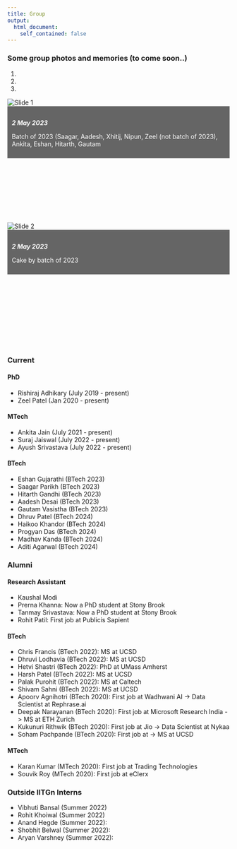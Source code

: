 ```yaml
---
title: Group
output:
  html_document:
    self_contained: false
---
```

### Some group photos and memories (to come soon..)

```{=html}
<link href="https://cdn.jsdelivr.net/npm/bootstrap@5.0.2/dist/css/bootstrap.min.css" rel="stylesheet">
<script src="https://cdn.jsdelivr.net/npm/bootstrap@5.0.2/dist/js/bootstrap.bundle.min.js"></script>
<style>
/* Custom style to prevent carousel from being distorted 
   if for some reason image doesn't load */
.carousel-item{
    min-height: 280px;
    max-height: 350px;
}
.carousel-caption {
    background-color: rgba(0, 0, 0, 0.6); /* Transparent black background */
    padding: 10px; /* Add padding for better visibility */
    color: white; /* Text color */
}

.carousel-caption h5 {
    margin-bottom: 5px; /* Adjust spacing between heading and paragraph */
}
</style>
</head>
<body>
<div class="container-lg my-3">
    <div id="myCarousel" class="carousel slide" data-bs-ride="carousel">
        <!-- Carousel indicators -->
        <ol class="carousel-indicators">
            <li data-bs-target="#myCarousel" data-bs-slide-to="0" class="active"></li>
            <li data-bs-target="#myCarousel" data-bs-slide-to="1"></li>
            <li data-bs-target="#myCarousel" data-bs-slide-to="2"></li>
        </ol>
        
        <!-- Wrapper for carousel items -->
        <div class="carousel-inner">
            <div class="carousel-item active">
                <img src="images/group/2023-group.jpg" class="d-block w-100" alt="Slide 1">
                <div class="carousel-caption d-none d-md-block">
                    <h5>2 May 2023</h5>
                    <p>Batch of 2023 (Saagar, Aadesh, Xhitij, Nipun, Zeel (not batch of 2023), Ankita, Eshan, Hitarth, Gautam</p>
                </div>
            </div>
            <div class="carousel-item">
                <img src="images/group/2023-cake.jpg" class="d-block w-100" alt="Slide 2">
                <div class="carousel-caption d-none d-md-block">
                    <h5>2 May 2023</h5>
                    <p>Cake by batch of 2023</p>
                </div>
            </div>
          
        </div>

        <!-- Carousel controls -->
        <a class="carousel-control-prev" href="#myCarousel" data-bs-slide="prev">
            <span class="carousel-control-prev-icon"></span>
        </a>
        <a class="carousel-control-next" href="#myCarousel" data-bs-slide="next">
            <span class="carousel-control-next-icon"></span>
        </a>
    </div>
 ```

```{=html}
<!-- Image Carousel with CSS in Quarto
<div class="carousel">
  <input type="radio" id="slide-1" name="carousel-radio" checked>
  <input type="radio" id="slide-2" name="carousel-radio">
  <input type="radio" id="slide-3" name="carousel-radio">
  <div class="slides">
    <div class="slide">
      <img src="images/nipun.jpg">
    </div>
    <div class="slide">
      <img src="image2.jpg">
    </div>
    <div class="slide">
      <img src="image3.jpg">
    </div>
  </div>
  <div class="indicators">
    <label for="slide-1"></label>
    <label for="slide-2"></label>
    <label for="slide-3"></label>
  </div>
</div>

<style>
  .carousel {
    position: relative;
  }

  .slides {
    display: flex;
    overflow-x: scroll;
    scroll-snap-type: x mandatory;
    scroll-behavior: smooth;
  }

  .slide {
    flex: 0 0 100%;
    scroll-snap-align: start;
  }

  img {
    width: 100%;
    height: auto;
  }

  .indicators {
    display: flex;
    justify-content: center;
    margin-top: 10px;
  }

  .indicators label {
    width: 12px;
    height: 12px;
    border-radius: 50%;
    border: 1px solid #000;
    margin: 0 5px;
    cursor: pointer;
  }

  .indicators label:hover {
    background-color: #000;
  }

  input[type="radio"] {
    display: none;
  }

  input[type="radio"]:checked ~ .slides {
    scroll-snap-type: none;
    scroll-behavior: auto;
    overflow-x: visible;
  }

  input[type="radio"]:checked ~ .slides .slide {
    scroll-snap-align: none;
  }
</style>
 -->
```


### Current

#### PhD 

- Rishiraj Adhikary (July 2019 - present)
- Zeel Patel (Jan 2020 - present)

#### MTech

- Ankita Jain (July 2021 - present)
- Suraj Jaiswal (July 2022 - present)
- Ayush Srivastava (July 2022 - present)

#### BTech

- Eshan Gujarathi (BTech 2023)
- Saagar Parikh (BTech 2023)
- Hitarth Gandhi (BTech 2023)
- Aadesh Desai (BTech 2023)
- Gautam Vasistha (BTech 2023)
- Dhruv Patel (BTech 2024)
- Haikoo Khandor (BTech 2024)
- Progyan Das (BTech 2024)
- Madhav Kanda (BTech 2024)
- Aditi Agarwal (BTech 2024)


### Alumni

#### Research Assistant

- Kaushal Modi
- Prerna Khanna: Now a PhD student at Stony Brook
- Tanmay Srivastava: Now a PhD student at Stony Brook
- Rohit Patil: First job at Publicis Sapient

#### BTech

- Chris Francis (BTech 2022): MS at UCSD
- Dhruvi Lodhavia (BTech 2022): MS at UCSD
- Hetvi Shastri (BTech 2022): PhD at UMass Amherst
- Harsh Patel (BTech 2022): MS at UCSD
- Palak Purohit (BTech 2022): MS at Caltech
- Shivam Sahni (BTech 2022): MS at UCSD
- Apoorv Agnihotri (BTech 2020): First job at Wadhwani AI -> Data Scientist at Rephrase.ai
- Deepak Narayanan (BTech 2020): First job at Microsoft Research India -> MS at ETH Zurich
- Kukunuri Rithwik (BTech 2020): First job at Jio -> Data Scientist at Nykaa
- Soham Pachpande (BTech 2020): First job at  -> MS at UCSD

#### MTech

- Karan Kumar (MTech 2020): First job at Trading Technologies
- Souvik Roy (MTech 2020): First job at eClerx

### Outside IITGn Interns

- Vibhuti Bansal (Summer 2022)
- Rohit Khoiwal (Summer 2022)
- Anand Hegde (Summer 2022):
- Shobhit Belwal (Summer 2022): 
- Aryan Varshney (Summer 2022): 